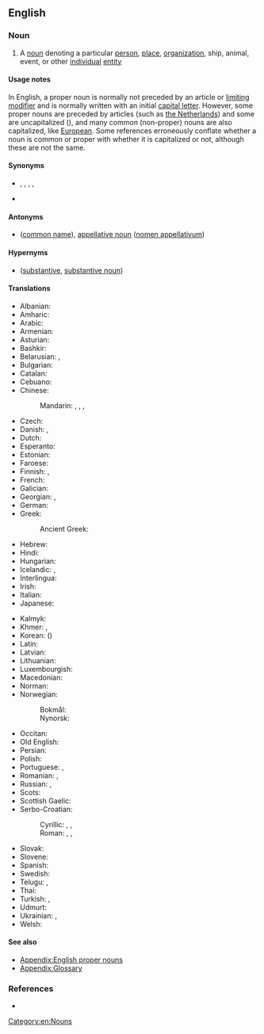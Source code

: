 {{also|proper-noun}}
==English==
{{wikipedia}}

===Noun===
{{en-noun}}
{{examples|''Mike'', ''London'', ''United Nations'', ''Europe''}}

# {{lb|en|grammar}} A [[noun]] denoting a particular [[person]], [[place]], [[organization]], ship, animal, event, or other [[individual]] [[entity]]

====Usage notes====
{{mainapp|English proper nouns}}
In English, a proper noun is normally not preceded by an article or [[limiting modifier]] and is normally written with an initial [[capital letter]]. However, some proper nouns are preceded by articles (such as [[Netherlands|the Netherlands]]) and some are uncapitalized ({{w|kd lang}}), and many common (non-proper) nouns are also capitalized, like [[European]]. Some references<!-- a lot of references... e.g. Larry Beason, ‎Mark Lester, ''A Commonsense Guide to Grammar and Usage'', 2011, ISBN 0312697791: "Nouns fall into two groups: proper nouns (capitalized) and common nouns (lowercase)." --> erroneously conflate whether a noun is common or proper with whether it is capitalized or not, although these are not the same.

====Synonyms====
* {{l|en|nomen proprium}}, {{l|en|noun substantive proper}}, {{l|en|proper substantive}}, {{l|en|proper name}}, {{l|en|substantive proper}}
* {{l|en|selfname}}

====Antonyms====
* {{l|en|common noun}} ([[common name]]), [[appellative noun]] ([[nomen appellativum]])

====Hypernyms====
* {{l|en|noun}} ([[substantive]], [[substantive noun]])

====Translations====
{{trans-top|the name of a particular person, place, organization or other individual entity}}
* Albanian: {{t-check|sq|emër i përveçëm}}
* Amharic: {{t|am|የተፀውኦ ስም}}
* Arabic: {{t|ar|اِسْم عَلَم}}
* Armenian: {{t+|hy|հատուկ անուն}}
* Asturian: {{t+|ast|nome propiu|m}}
* Bashkir: {{t|ba|яңғыҙлыҡ исем}}
* Belarusian: {{t|be|ула́снае і́мя|n}}, {{t|be|і́мя ўла́снае|n}}
* Bulgarian: {{t|bg|со́бствено и́ме|n}}
* Catalan: {{t+|ca|nom propi}}
* Cebuano: {{t|ceb|pangpiho}}
* Chinese:
*: Mandarin: {{t+|cmn|專有名詞}}, {{t+|cmn|专有名词|tr=zhuānyǒu míngcí}}, {{t+|cmn|固有名詞}}, {{t+|cmn|固有名词|tr=gùyǒu míngcí}}
* Czech: {{t+|cs|vlastní jméno|n}}
* Danish: {{t+|da|proprium}}, {{t+|da|egennavn}}
* Dutch: {{t+|nl|eigennaam|m}}
* Esperanto: {{t|eo|propra nomo}}
* Estonian: {{t|et|pärisnimi}}
* Faroese: {{t|fo|sernavn|n}}
* Finnish: {{t+|fi|erisnimi}}, {{t+|fi|propri}}
* French: {{t+|fr|nom propre}}
* Galician: {{t|gl|nome propio|m}}
* Georgian: {{t|ka|საკუთარი სახელი}}, {{t|ka|საკუთარი არსებითი სახელი}}
* German: {{t+|de|Eigenname|m}}
* Greek: {{t+|el|κύριο όνομα|n}}
*: Ancient Greek: {{t|grc|ὄνομα κύριον|n}}
* Hebrew: {{t+|he|שֵׁם פְּרָטִי|m|tr=shem pratí|sc=Hebr}}
* Hindi: {{t|hi|नामवाचक संज्ञा|m}}
* Hungarian: {{t+|hu|tulajdonnév}}
* Icelandic: {{t|is|eiginnafn|n}}, {{t+|is|sérnafn|n}}
* Interlingua: {{t+|ia|nomine proprie}}
* Irish: {{t|ga|ainmfhocal dílis|m}}
* Italian: {{t+|it|nome proprio}}
* Japanese: {{t+|ja|固有名詞|tr=[[こゆうめいし]], koyūmeishi}}
{{trans-mid}}
* Kalmyk: {{t|xal|эврә нерн}}
* Khmer: {{t|km|អសាធារណនាម|tr=ak sathea raknak neam}}, {{t|km|នាមអសាធារណ៍|tr=neam ak sathea}}
* Korean: {{t+|ko|고유명사}} ({{t+|ko|固有名詞}})
* Latin: {{t|la|nōmen prōprium|n}}
* Latvian: {{t+|lv|īpašvārds|m}}
* Lithuanian: {{t+|lt|tikrinis daiktavardis|m}}
* Luxembourgish: {{t|lb|Eegennumm|m}}
* Macedonian: {{t|mk|ли́чна и́менка|f}}
* Norman: {{t|nrf|nom propre|m}}
* Norwegian:
*: Bokmål: {{t+|no|egennavn|n}}
*: Nynorsk: {{t|nn|eigennamn|n}}
* Occitan: {{t|oc|nom pròpri|m}}
* Old English: {{t|ang|āgen nama|m}}
* Persian: {{t+|fa|اسم خاص|tr=esm-e xâss}}
* Polish: {{t+|pl|nazwa własna|f}}
* Portuguese: {{t+|pt|substantivo próprio|m}}, {{t|pt|nome próprio|m}}
* Romanian: {{t+|ro|nume propriu|n}}, {{t+|ro|substantiv propriu|n}}
* Russian: {{t+|ru|и́мя со́бственное|n}}, {{t+|ru|о́ним|m}}
* Scots: {{t|sco|proper noon}}
* Scottish Gaelic: {{t|gd|ainmear sònrachaidh|m}}
* Serbo-Croatian:
*: Cyrillic: {{t|sh|властита и̏меница|f}}, {{t|sh|лична и̏меница|f}}, {{t|sh|особна и̏меница|f}}
*: Roman: {{t|sh|vlastita ȉmenica|f}}, {{t|sh|lična ȉmenica|f}}, {{t|sh|osobna ȉmenica|f}}
* Slovak: {{t|sk|vlastné meno|n}}
* Slovene: {{t+|sl|lastno ime|n}}
* Spanish: {{t+|es|nombre propio}}
* Swedish: {{t+|sv|egennamn}}
* Telugu: {{t|te|సంజ్ఞానామము}}, {{t|te|సంజ్ఞావిశేష్యము}}
* Thai: {{t+|th|วิสามานยนาม}}
* Turkish: {{t+|tr|özel ad}}, {{t+|tr|özel isim}}
* Udmurt: {{t|udm|асним}}
* Ukrainian: {{t|uk|вла́сна на́зва|f}}, {{t|uk|вла́сне і́м'я|n}}
* Welsh: {{t|cy|enw priod|m}}
{{trans-bottom}}

====See also====
* [[Appendix:English proper nouns]]
* [[Appendix:Glossary]]

===References===
* {{R:Lexico}}

[[Category:en:Nouns]]